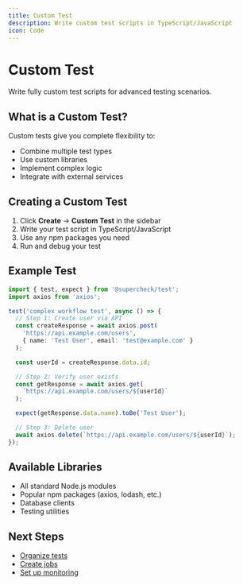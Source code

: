 ```yaml
---
title: Custom Test
description: Write custom test scripts in TypeScript/JavaScript
icon: Code
---
```


# Custom Test

Write fully custom test scripts for advanced testing scenarios.

## What is a Custom Test?

Custom tests give you complete flexibility to:
- Combine multiple test types
- Use custom libraries
- Implement complex logic
- Integrate with external services

## Creating a Custom Test

1. Click **Create** → **Custom Test** in the sidebar
2. Write your test script in TypeScript/JavaScript
3. Use any npm packages you need
4. Run and debug your test

## Example Test

```typescript
import { test, expect } from '@supercheck/test';
import axios from 'axios';

test('complex workflow test', async () => {
  // Step 1: Create user via API
  const createResponse = await axios.post(
    'https://api.example.com/users',
    { name: 'Test User', email: 'test@example.com' }
  );

  const userId = createResponse.data.id;

  // Step 2: Verify user exists
  const getResponse = await axios.get(
    `https://api.example.com/users/${userId}`
  );

  expect(getResponse.data.name).toBe('Test User');

  // Step 3: Delete user
  await axios.delete(`https://api.example.com/users/${userId}`);
});
```

## Available Libraries

- All standard Node.js modules
- Popular npm packages (axios, lodash, etc.)
- Database clients
- Testing utilities

## Next Steps

- [Organize tests](/docs/automate/tests)
- [Create jobs](/docs/automate/jobs)
- [Set up monitoring](/docs/monitor)
